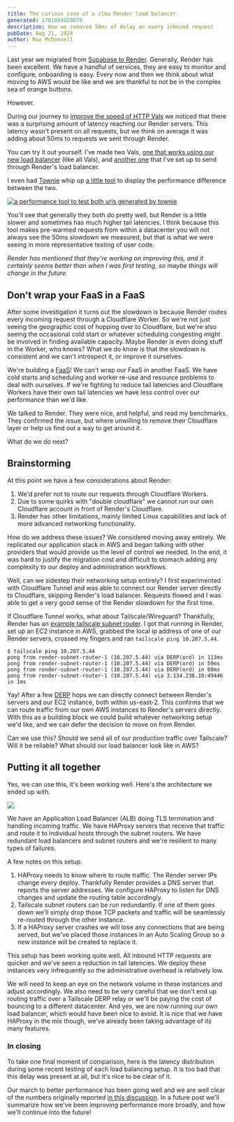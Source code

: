 ```yaml
---
title: The curious case of a slow Render load balancer
generated: 1701894028870
description: How we removed 50ms of delay on every inbound request
pubDate: Aug 21, 2024
author: Max McDonnell
---
```



Last year we migrated from [Supabase to
Render](https://blog.val.town/blog/migrating-from-supabase/). Generally, Render
has been excellent. We have a handful of services, they are easy to monitor and
configure, onboarding is easy. Every now and then we think about what moving to
AWS would be like and we are thankful to not be in the complex sea of orange
buttons.

However.

During our journey to [improve the speed of HTTP
Vals](https://github.com/val-town/val-town-product/discussions/113) we noticed
that there was a surprising amount of latency reaching our Render servers. This
latency wasn't present on all requests, but we think on average it was adding
about 50ms to requests we sent through Render.

You can try it out yourself. I've made two Vals, [one that works using our new
load balancer](https://www.val.town/v/maxm/itsOnValTown) (like all Vals), and
[another one](https://www.val.town/v/maxm/itsOnRender) that I've set up to send
through Render's load balancer.

I even had [Townie](https://www.val.town/townie) whip up [a little
tool](https://maxm-governingvioletkrill.web.val.run/) to display the performance
difference between the two.

[![a performance tool to test both urls generated by
townie](./render-load-balancer/townie-performance-test.png)](https://maxm-governingvioletkrill.web.val.run/)

You'll see that generally they both do pretty well, but Render is a little
slower and sometimes has much higher tail latencies. I think because this tool
makes pre-warmed requests from within a datacenter you will not always see the
50ms slowdown we measured, but that is what we were seeing in more
representative testing of user code.

*Render has mentioned that they're working on improving this, and it certainly
seems better than when I was first testing, so maybe things will change in the
future.*

## Don't wrap your FaaS in a FaaS

After some investigation it turns out the slowdown is because Render routes
every incoming request through a Cloudflare Worker. So we're not just seeing the
geographic cost of hopping over to Cloudflare, but we're also seeing the
occasional cold start or whatever scheduling congesting might be involved in
finding available capacity. Maybe Render is even doing stuff in the Worker, who
knows? What we do know is that the slowdown is consistent and we can't
introspect it, or improve it ourselves.

We're building a [FaaS](https://en.wikipedia.org/wiki/Function_as_a_service)! We
can't wrap our FaaS in another FaaS. We have cold starts and scheduling and
worker re-use and resource problems to deal with ourselves. If we're fighting to
reduce tail latencies and Cloudflare Workers have their own tail latencies we
have less control over our performance than we'd like.

We talked to Render. They were nice, and helpful, and read my benchmarks. They
confirmed the issue, but where unwilling to remove their Cloudflare layer or
help us find out a way to get around it.

What do we do next?

## Brainstorming

At this point we have a few considerations about Render:

1. We'd prefer not to route our requests through Cloudflare Workers.
2. Due to some quirks with "double cloudflare" we cannot run our own Cloudflare
   account in front of Render's Cloudflare.
3. Render has other limitations, mainly limited Linux capabilities and lack of
   more advanced networking functionality.

How do we address these issues? We considered moving away entirely. We replicated our application stack in AWS
and began talking with other providers that would provide us the level of
control we needed. In the end, it was hard to justify the migration cost and
difficult to stomach adding any complexity to our deploy and administration
workflows.

Well, can we sidestep their networking setup entirely? I first experimented with
Cloudflare Tunnel and was able to connect our Render server directly to
Cloudflare, skipping Render's load balancer. Requests flowed and I was able to
get a very good sense of the Render slowdown for the first time.

If Cloudflare Tunnel works, what about Tailscale/Wireguard? Thankfully, Render
has an [example tailscale subnet
router](https://github.com/render-examples/tailscale). I got that running in
Render, set up an EC2 instance in AWS, grabbed the local ip address of one of
our Render servers, crossed my fingers and ran `tailscale ping 10.207.5.44`.

```
$ tailscale ping 10.207.5.44
pong from render-subnet-router-1 (10.207.5.44) via DERP(ord) in 113ms
pong from render-subnet-router-1 (10.207.5.44) via DERP(ord) in 59ms
pong from render-subnet-router-1 (10.207.5.44) via DERP(ord) in 60ms
pong from render-subnet-router-1 (10.207.5.44) via 3.134.238.10:49446 in 1ms
```

Yay! After a few [DERP](https://tailscale.com/kb/1232/derp-servers) hops we can
directly connect between Render's servers and our EC2 instance, both within
us-east-2. This confirms that we can route traffic from our own AWS instances to
Render's servers directly. With this as a building block we could build whatever
networking setup we'd like, and we can defer the decision to move on from
Render.

Can we use this? Should we send all of our production traffic over Tailscale?
Will it be reliable? What should our load balancer look like in AWS?

## Putting it all together

Yes, we can use this, it's been working well. Here's the architecture we ended up with.

![](./render-load-balancer/arch-diagram.png)

We have an Application Load Balancer (ALB) doing TLS termination and handling
incoming traffic. We have HAProxy servers that receive that traffic and route it
to individual hosts through the subnet routers. We have redundant load balancers
and subnet routers and we're resilient to many types of failures.

A few notes on this setup:

1. HAProxy needs to know where to route traffic. The Render server IPs change
   every deploy. Thankfully Render provides a DNS server that reports the server
   addresses. We configure HAProxy to listen for DNS changes and update the
   routing table accordingly.
2. Tailscale subnet routers can be run redundantly. If one of them goes down
   we'll simply drop those TCP packets and traffic will be seamlessly re-routed
   through the other instance.
3. If a HAProxy server crashes we will lose any connections that are being
   served, but we've placed those instances in an Auto Scaling Group so a new
   instance will be created to replace it.

This setup has been working quite well. All inbound HTTP requests are quicker
and we've seen a reduction in tail latencies. We deploy these instances very
infrequently so the administrative overhead is relatively low.

We will need to keep an eye on the network volume in these instances and adjust
accordingly. We also need to be very careful that we don't end up routing
traffic over a Tailscale DERP relay or we'll be paying the cost of bouncing to a
different datacenter. And yes, we are now running our own load balancer, which
would have been nice to avoid. It is nice that we have HAProxy in the mix
though, we've already been taking advantage of its many features.

### In closing

<LatencyHistogram />

To take one final moment of comparison, here is the latency distribution during
some recent testing of each load balancing setup. It is too bad that this delay
was present at all, but it's nice to be clear of it.

Our march to better performance has been going well and we are well clear of the
numbers originally reported [in this
discussion](https://github.com/val-town/val-town-product/discussions/113). In a
future post we'll summarize how we've been improving performance more broadly, and
how we'll continue into the future!